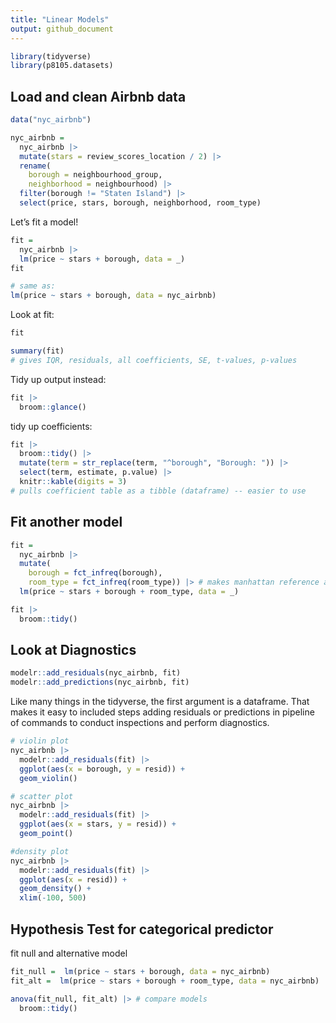 ```yaml
---
title: "Linear Models"
output: github_document
---
```

```r
library(tidyverse)
library(p8105.datasets)
```

## Load and clean Airbnb data
```r
data("nyc_airbnb")

nyc_airbnb = 
  nyc_airbnb |> 
  mutate(stars = review_scores_location / 2) |> 
  rename(
    borough = neighbourhood_group,
    neighborhood = neighbourhood) |> 
  filter(borough != "Staten Island") |> 
  select(price, stars, borough, neighborhood, room_type)


```


Let's fit a model!
```r
fit = 
  nyc_airbnb |>
  lm(price ~ stars + borough, data = _)
fit

# same as:
lm(price ~ stars + borough, data = nyc_airbnb)
```

Look at fit:
```r
fit

summary(fit) 
# gives IQR, residuals, all coefficients, SE, t-values, p-values

```

Tidy up output instead:
```r
fit |> 
  broom::glance()
```

tidy up coefficients:
```r
fit |> 
  broom::tidy() |> 
  mutate(term = str_replace(term, "^borough", "Borough: ")) |> 
  select(term, estimate, p.value) |> 
  knitr::kable(digits = 3)
# pulls coefficient table as a tibble (dataframe) -- easier to use
```


## Fit another model
```r
fit = 
  nyc_airbnb |>
  mutate(
    borough = fct_infreq(borough),
    room_type = fct_infreq(room_type)) |> # makes manhattan reference and apt ref
  lm(price ~ stars + borough + room_type, data = _)

fit |> 
  broom::tidy()
```



## Look at Diagnostics
```r
modelr::add_residuals(nyc_airbnb, fit)
modelr::add_predictions(nyc_airbnb, fit)
```


Like many things in the tidyverse, the first argument is a dataframe. That makes it easy to included steps adding residuals or predictions in pipeline of commands to conduct inspections and perform diagnostics.

```r
# violin plot
nyc_airbnb |> 
  modelr::add_residuals(fit) |> 
  ggplot(aes(x = borough, y = resid)) + 
  geom_violin()

# scatter plot
nyc_airbnb |> 
  modelr::add_residuals(fit) |> 
  ggplot(aes(x = stars, y = resid)) + 
  geom_point()

#density plot
nyc_airbnb |> 
  modelr::add_residuals(fit) |> 
  ggplot(aes(x = resid)) + 
  geom_density() + 
  xlim(-100, 500)
```


## Hypothesis Test for categorical predictor
fit null and alternative model
```r
fit_null =  lm(price ~ stars + borough, data = nyc_airbnb)
fit_alt =  lm(price ~ stars + borough + room_type, data = nyc_airbnb)

anova(fit_null, fit_alt) |> # compare models
  broom::tidy()
```












